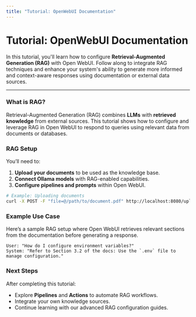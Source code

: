 ```yaml
---
title: "Tutorial: OpenWebUI Documentation"
---
```



# Tutorial: OpenWebUI Documentation

In this tutorial, you'll learn how to configure **Retrieval-Augmented Generation (RAG)** with Open WebUI. Follow along to integrate RAG techniques and enhance your system's ability to generate more informed and context-aware responses using documentation or external data sources.

---

<Tabs>
<TabItem value="overview" label="Overview">

### What is RAG?

Retrieval-Augmented Generation (RAG) combines **LLMs** with **retrieved knowledge** from external sources. This tutorial shows how to configure and leverage RAG in Open WebUI to respond to queries using relevant data from documents or databases.

</TabItem>

<TabItem value="setup" label="Setup">

### RAG Setup

You’ll need to:
1. **Upload your documents** to be used as the knowledge base.
2. **Connect Ollama models** with RAG-enabled capabilities.
3. **Configure pipelines and prompts** within Open WebUI.

```bash
# Example: Uploading documents
curl -X POST -F "file=@/path/to/document.pdf" http://localhost:8080/upload
```

</TabItem>

<TabItem value="examples" label="Examples">

### Example Use Case

Here’s a sample RAG setup where Open WebUI retrieves relevant sections from the documentation before generating a response.

```text
User: "How do I configure environment variables?"
System: "Refer to Section 3.2 of the docs: Use the `.env` file to manage configuration."
```

</TabItem>

<TabItem value="next-steps" label="Next Steps">

### Next Steps

After completing this tutorial:
- Explore **Pipelines** and **Actions** to automate RAG workflows.
- Integrate your own knowledge sources.
- Continue learning with our advanced RAG configuration guides.

</TabItem>
</Tabs>
